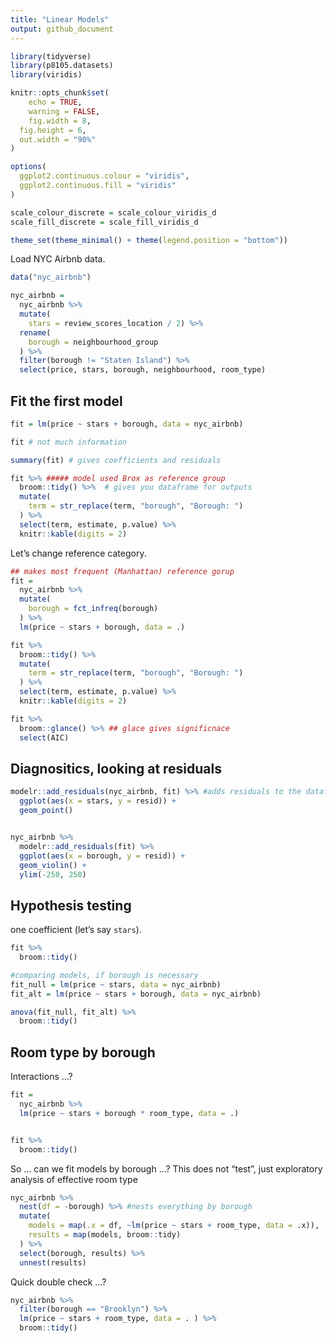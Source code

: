 ```yaml
---
title: "Linear Models"
output: github_document
---
```


```r
library(tidyverse)
library(p8105.datasets)
library(viridis)

knitr::opts_chunk$set(
	echo = TRUE,
	warning = FALSE,
	fig.width = 8, 
  fig.height = 6,
  out.width = "90%"
)

options(
  ggplot2.continuous.colour = "viridis",
  ggplot2.continuous.fill = "viridis"
)

scale_colour_discrete = scale_colour_viridis_d
scale_fill_discrete = scale_fill_viridis_d

theme_set(theme_minimal() + theme(legend.position = "bottom"))
```


Load NYC Airbnb data.

```r
data("nyc_airbnb")

nyc_airbnb =
  nyc_airbnb %>% 
  mutate(
    stars = review_scores_location / 2) %>% 
  rename(
    borough = neighbourhood_group
  ) %>% 
  filter(borough != "Staten Island") %>% 
  select(price, stars, borough, neighbourhood, room_type)
```

## Fit the first model

```r
fit = lm(price ~ stars + borough, data = nyc_airbnb) 

fit # not much information

summary(fit) # gives coefficients and residuals 

fit %>% ##### model used Brox as reference group 
  broom::tidy() %>%  # gives you dataframe for outputs 
  mutate(
    term = str_replace(term, "borough", "Borough: ")
  ) %>% 
  select(term, estimate, p.value) %>% 
  knitr::kable(digits = 2)

```


Let's change reference category.

```r
## makes most frequent (Manhattan) reference gorup 
fit = 
  nyc_airbnb %>% 
  mutate(
    borough = fct_infreq(borough)
  ) %>% 
  lm(price ~ stars + borough, data = .)

fit %>% 
  broom::tidy() %>% 
  mutate(
    term = str_replace(term, "borough", "Borough: ")
  ) %>% 
  select(term, estimate, p.value) %>% 
  knitr::kable(digits = 2)

fit %>% 
  broom::glance() %>% ## glace gives significnace 
  select(AIC)
```

## Diagnositics, looking at residuals 

```r
modelr::add_residuals(nyc_airbnb, fit) %>% #adds residuals to the dataframe 
  ggplot(aes(x = stars, y = resid)) + 
  geom_point()


nyc_airbnb %>% 
  modelr::add_residuals(fit) %>% 
  ggplot(aes(x = borough, y = resid)) + 
  geom_violin() + 
  ylim(-250, 250)
```

## Hypothesis testing

one coefficient (let's say `stars`).

```r
fit %>% 
  broom::tidy()

#comparing models, if borough is necessary 
fit_null = lm(price ~ stars, data = nyc_airbnb)
fit_alt = lm(price ~ stars + borough, data = nyc_airbnb)

anova(fit_null, fit_alt) %>% 
  broom::tidy()
```


## Room type by borough

Interactions ...?

```r
fit = 
  nyc_airbnb %>% 
  lm(price ~ stars + borough * room_type, data = .)


fit %>% 
  broom::tidy()
```


So ... can we fit models by borough ...?
This does not "test", just exploratory analysis of effective room type 

```r
nyc_airbnb %>% 
  nest(df = -borough) %>% #nests everything by borough
  mutate(
    models = map(.x = df, ~lm(price ~ stars + room_type, data = .x)),   ###entire apt is referance group 
    results = map(models, broom::tidy)
  ) %>% 
  select(borough, results) %>% 
  unnest(results)
```

Quick double check ...?

```r
nyc_airbnb %>% 
  filter(borough == "Brooklyn") %>% 
  lm(price ~ stars + room_type, data = . ) %>% 
  broom::tidy()
```



